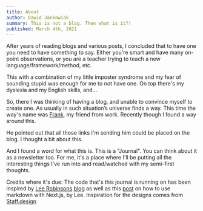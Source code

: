 ```yaml
---
title: About
author: Dawid Jankowiak
summary: This is not a blog. Then what is it?!
published: March 4th, 2021
---
```


After years of reading blogs and various posts, I concluded that to have one you
need to have something to say. Either you're smart and have many on-point observations,
or you are a teacher trying to teach a new language/framework/method, etc.

This with a combination of my little imposter syndrome and my fear of sounding stupid
was enough for me to not have one. On top there's my dyslexia and my English skills, and...

So, there I was thinking of having a blog, and unable to convince myself to create one.
As usually in such situation’s universe finds a way.
This time the way's name was [Frank](https://twitter.com/DieKrallee), my friend from work.
Recently though I found a way around this.

He pointed out that all those links I'm sending him could be placed on the blog.
I thought a bit about this.

And I found a word for what this is. This is a "Journal". You can think about it as a newsletter too.
For me, it's a place where I'll be putting all the interesting things I've run into and read/watched
with my semi-first thoughts.

Credits where it's due:
The code that's this journal is running on has been inspired by [Lee Robinsons](https://twitter.com/leeerob)
[blog](https://github.com/leerob/leerob.io) as well as this [post](https://nextjs.org/blog/markdown) on how to use markdown with
Next.js, by Lee. Inspiration for the designs comes from [Staff.design](https://staff.design/)
